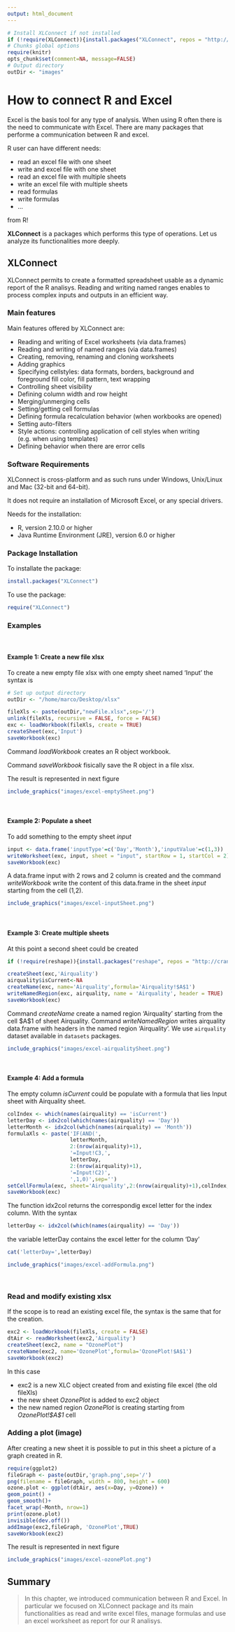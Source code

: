 ```yaml
---
output: html_document
---
```

```r
# Install XLConnect if not installed
if (!require(XLConnect)){install.packages("XLConnect", repos = "http://cran.us.r-project.org")}
# Chunks global options
require(knitr)
opts_chunk$set(comment=NA, message=FALSE)
# Output directory
outDir <- "images"
```

# How to connect R and Excel

Excel is the basis tool for any type of analysis. 
When using R often there is the need to communicate with Excel.
There are many packages that performe a communication between R and excel. 

R user can have different needs:

 - read an excel file with one sheet
 - write and excel file with one sheet
 - read an excel file with multiple sheets
 - write an excel file with multiple sheets
 - read formulas
 - write formulas
 - ...
 
from R! 

**XLConnect** is a packages which performs this type of operations. Let us analyze its functionalities more deeply.  


## XLConnect

XLConnect permits to create a formatted spreadsheet usable as a dynamic report of the R analisys. 
Reading and writing named ranges enables to process complex inputs and outputs in an efficient way.

### Main features

Main features offered by XLConnect are:

 - Reading and writing of Excel worksheets (via data.frames)
 - Reading and writing of named ranges (via data.frames)
 - Creating, removing, renaming and cloning worksheets
 - Adding graphics
 - Specifying cellstyles: data formats, borders, background and foreground fill color, fill pattern, text
wrapping
 - Controlling sheet visibility
 - Defining column width and row height
 - Merging/unmerging cells
 - Setting/getting cell formulas
 - Defining formula recalculation behavior (when workbooks are opened)
 - Setting auto-filters
 - Style actions: controlling application of cell styles when writing (e.g. when using templates)
 - Defining behavior when there are error cells

### Software Requirements

XLConnect is cross-platform and as such runs under Windows, Unix/Linux and Mac (32-bit and 64-bit). 

It does not require an installation of Microsoft Excel, or any special drivers.

Needs for the installation:

 - R, version 2.10.0 or higher
 - Java Runtime Environment (JRE), version 6.0 or higher

### Package Installation

To installate the package:

```r
install.packages("XLConnect")
```

To use the package:

```r
require("XLConnect")
```

### Examples

<br>

#### Example 1: Create a new file xlsx 
To create a new empty file xlsx with one empty sheet named 'Input' the syntax is

```r
# Set up output directory   
outDir <- "/home/marco/Desktop/xlsx" 
```

```r
fileXls <- paste(outDir,"newFile.xlsx",sep='/')
unlink(fileXls, recursive = FALSE, force = FALSE)
exc <- loadWorkbook(fileXls, create = TRUE)
createSheet(exc,'Input')
saveWorkbook(exc)
```
Command *loadWorkbook* creates an R object workbook.

Command *saveWorkbook* fisically save the R object in a file xlsx.

The result is represented in next figure

```r
include_graphics("images/excel-emptySheet.png")
```

<br>

#### Example 2: Populate a sheet
To add something to the empty sheet *input*

```r
input <- data.frame('inputType'=c('Day','Month'),'inputValue'=c(1,3))
writeWorksheet(exc, input, sheet = "input", startRow = 1, startCol = 2)
saveWorkbook(exc)
```

A data.frame input with 2 rows and 2 column is created and the command *writeWorkbook* write the content of this data.frame in the sheet *input* starting from the cell (1,2).

```r
include_graphics("images/excel-inputSheet.png")
```

<br>

#### Example 3: Create multiple sheets
At this point a second sheet could be created

```r
if (!require(reshape)){install.packages("reshape", repos = "http://cran.us.r-project.org")}
```

```r
createSheet(exc,'Airquality')
airquality$isCurrent<-NA
createName(exc, name='Airquality',formula='Airquality!$A$1')
writeNamedRegion(exc, airquality, name = 'Airquality', header = TRUE)
saveWorkbook(exc)
```

Command *createName* create a named region 'Airquality' starting from the cell $A$1 of sheet Airquality.
Command *writeNamedRegion* writes airquality data.frame with headers in the named region 'Airquality'. 
We use `airquality` dataset available in `datasets` packages.

```r
include_graphics("images/excel-airqualitySheet.png")
```

<br>

#### Example 4: Add a formula
The empty column *isCurrent* could be populate with a formula that lies Input sheet with Airquality sheet.

```r
colIndex <- which(names(airquality) == 'isCurrent')
letterDay <- idx2col(which(names(airquality) == 'Day'))
letterMonth <- idx2col(which(names(airquality) == 'Month'))
formulaXls <- paste('IF(AND(',
                    letterMonth,
                    2:(nrow(airquality)+1),
                    '=Input!C3,',
                    letterDay,
                    2:(nrow(airquality)+1),
                    '=Input!C2)',
                    ',1,0)',sep='')
setCellFormula(exc, sheet='Airquality',2:(nrow(airquality)+1),colIndex,formulaXls)
saveWorkbook(exc)
```

The function idx2col returns the correspondig excel letter for the index column. With the syntax

```r
letterDay <- idx2col(which(names(airquality) == 'Day'))
```

the variable letterDay contains the excel letter for the column 'Day'

```r
cat('letterDay=',letterDay)
```

```r
include_graphics("images/excel-addFormula.png")
```

<br>


### Read and modify existing xlsx

If the scope is to read an existing excel file, the syntax is the same that for the creation.

```r
exc2 <- loadWorkbook(fileXls, create = FALSE)
dtAir <- readWorksheet(exc2,'Airquality')
createSheet(exc2, name = "OzonePlot")
createName(exc2, name='OzonePlot',formula='OzonePlot!$A$1')
saveWorkbook(exc2)
```

In this case

 - exc2 is a new XLC object created from and existing file excel (the old fileXls)
 - the new sheet *OzonePlot* is added to exc2 object
 - the new named region *OzonePlot* is creating starting from *OzonePlot!$A$1* cell
 

### Adding a plot (image)

After creating a new sheet it is possible to put in this sheet a picture of a graph created in R.

```r
require(ggplot2)
fileGraph <- paste(outDir,'graph.png',sep='/')
png(filename = fileGraph, width = 800, height = 600)
ozone.plot <- ggplot(dtAir, aes(x=Day, y=Ozone)) + 
geom_point() + 
geom_smooth()+
facet_wrap(~Month, nrow=1)
print(ozone.plot)
invisible(dev.off())
addImage(exc2,fileGraph, 'OzonePlot',TRUE)
saveWorkbook(exc2)
```

The result is represented in next figure

```r
include_graphics("images/excel-ozonePlot.png")
```


## Summary
> In this chapter, we introduced communication between R and Excel. In particular we focused on XLConnect package and its main functionalities as read and write excel files, manage formulas and use an excel worksheet as report for our R analisys.